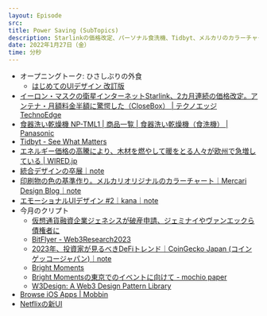 ```yaml
---
layout: Episode
src: 
title: Power Saving (SubTopics)
description: Starlinkの価格改定、パーソナル食洗機、Tidbyt、メルカリのカラーチャート、エモーショナルUIデザイン、Netflixの新UI、今月のクリプト動向など最近気になったサブトピックスを話しました。
date: 2022年1月27日（金）
time: 分秒
---
```


- オープニングトーク: ひさしぶりの外食
    - [はじめてのUIデザイン 改訂版](https://ui-design.studio.site/)
- [イーロン・マスクの衛星インターネットStarlink、2カ月連続の価格改定。アンテナ・月額料金半額に驚愕した（CloseBox） | テクノエッジ TechnoEdge](https://www.techno-edge.net/article/2023/01/13/708.html)
- [食器洗い乾燥機 NP-TML1 | 商品一覧 | 食器洗い乾燥機（食洗機） | Panasonic](https://panasonic.jp/dish/products/NP-TML1.html)
- [Tidbyt - See What Matters](https://tidbyt.com/)
- [エネルギー価格の高騰により、木材を燃やして暖をとる人々が欧州で急増している | WIRED.jp](https://wired.jp/article/eu-forests-energy-crisis/)
- [統合デザインの卒展｜note](https://note.com/900000/)
- [印刷物の色の基準作り。メルカリオリジナルのカラーチャート｜Mercari Design Blog｜note](https://note.com/mercari_design/n/n8bbe19a5b497)
- [エモーショナルUIデザイン #2｜kana｜note](https://note.com/kana/n/ncf453d353047)
- 今月のクリプト
    - [仮想通貨融資企業ジェネシスが破産申請、ジェミナイやヴァンエックら債権者に](https://coinpost.jp/?p=427175)
    - [BitFlyer - Web3Research2023](https://blockchain.bitflyer.com/pdf/web3Research2023.pdf)
    - [2023年、投資家が見るべきDeFiトレンド｜CoinGecko Japan (コインゲッコージャパン)｜note](https://note.com/coingeckojapan/n/nac491aadaf3c)
    - [Bright Moments](https://www.brightmoments.io/)
    - [Bright Momentsの東京でのイベントに向けて - mochio paper](https://mochio.substack.com/p/bright-moments)
    - [W3Design: A Web3 Design Pattern Library](https://w3design.io/)
- [Browse iOS Apps | Mobbin](https://mobbin.com/browse/ios/apps)
- [Netflixの新UI](https://twitter.com/jmtrivedi/status/1615095149687894016)
